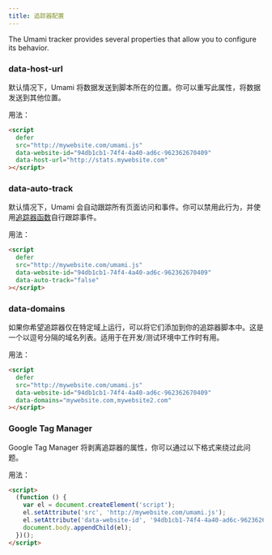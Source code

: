 ```yaml
---
title: 追踪器配置
---
```


The Umami tracker provides several properties that allow you to configure its behavior.

### data-host-url

默认情况下，Umami 将数据发送到脚本所在的位置。你可以重写此属性，将数据发送到其他位置。

用法：

```html
<script
  defer
  src="http://mywebsite.com/umami.js"
  data-website-id="94db1cb1-74f4-4a40-ad6c-962362670409"
  data-host-url="http://stats.mywebsite.com"
></script>
```

### data-auto-track

默认情况下，Umami 会自动跟踪所有页面访问和事件。你可以禁用此行为，并使用[追踪器函数](/docs/tracker-functions)自行跟踪事件。

用法：

```html
<script
  defer
  src="http://mywebsite.com/umami.js"
  data-website-id="94db1cb1-74f4-4a40-ad6c-962362670409"
  data-auto-track="false"
></script>
```

### data-domains

如果你希望追踪器仅在特定域上运行，可以将它们添加到你的追踪器脚本中。这是一个以逗号分隔的域名列表。适用于在开发/测试环境中工作时有用。

用法：

```html
<script
  defer
  src="http://mywebsite.com/umami.js"
  data-website-id="94db1cb1-74f4-4a40-ad6c-962362670409"
  data-domains="mywebsite.com,mywebsite2.com"
></script>
```

### Google Tag Manager

Google Tag Manager 将剥离追踪器的属性，你可以通过以下格式来绕过此问题。

用法：

```html
<script>
  (function () {
    var el = document.createElement('script');
    el.setAttribute('src', 'http://mywebsite.com/umami.js');
    el.setAttribute('data-website-id', '94db1cb1-74f4-4a40-ad6c-962362670409');
    document.body.appendChild(el);
  })();
</script>
```
